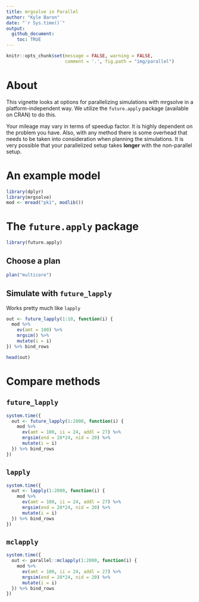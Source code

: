 ```yaml
---
title: mrgsolve in Parallel
author: "Kyle Baron"
date: "`r Sys.time()`"
output:
  github_document:
    toc: TRUE
---
```


```r
knitr::opts_chunk$set(message = FALSE, warning = FALSE, 
                      comment = '.', fig.path = "img/parallel")
```

# About
This vignette looks at options for parallelizing simulations
with mrgsolve in a platform-independent way.  We utilize the 
`future.apply` package (available on CRAN) to do this.

Your mileage may vary in terms of speedup factor.  It is highly dependent
on the problem you have.  Also, with any method there is some overhead
that needs to be taken into consideration when planning the simulations.  It 
is very possible that your parallelized setup takes __longer__ with the 
non-parallel setup.

# An example model

```r
library(dplyr)
library(mrgsolve)
mod <- mread("pk1", modlib())
```

# The `future.apply` package
```r
library(future.apply)
```
## Choose a plan
```r
plan("multicore")
```

## Simulate with `future_lapply`

Works pretty much like `lapply`

```r
out <- future_lapply(1:10, function(i) {
  mod %>% 
    ev(amt = 100) %>%
    mrgsim() %>% 
    mutate(i = i)
}) %>% bind_rows
```

```r
head(out)
```

# Compare methods

## `future_lapply`

```r

system.time({
  out <- future_lapply(1:2000, function(i) {
    mod %>% 
      ev(amt = 100, ii = 24, addl = 27) %>%
      mrgsim(end = 28*24, nid = 20) %>% 
      mutate(i = i)
  }) %>% bind_rows
})
```

## `lapply`

```r
system.time({
  out <- lapply(1:2000, function(i) {
    mod %>% 
      ev(amt = 100, ii = 24, addl = 27) %>%
      mrgsim(end = 28*24, nid = 20) %>% 
      mutate(i = i)
  }) %>% bind_rows
})
```

## `mclapply`

```r
system.time({
  out <- parallel::mclapply(1:2000, function(i) {
    mod %>% 
      ev(amt = 100, ii = 24, addl = 27) %>%
      mrgsim(end = 28*24, nid = 20) %>% 
      mutate(i = i)
  }) %>% bind_rows
})
```

